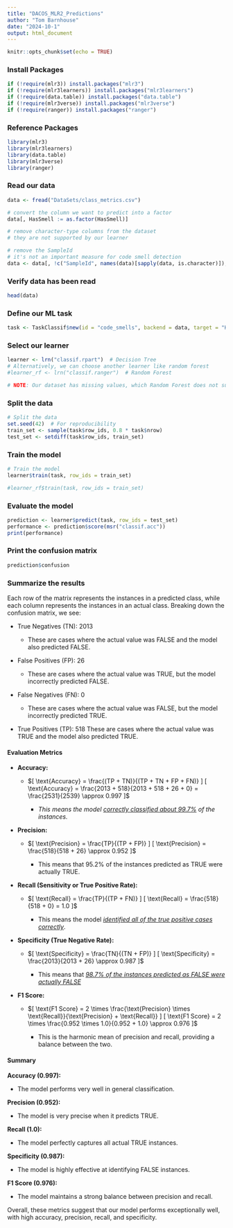 ```yaml
---
title: "DACOS_MLR2_Predictions"
author: "Tom Barnhouse"
date: "2024-10-1"
output: html_document
---
```


```r
knitr::opts_chunk$set(echo = TRUE)
```

### Install Packages

```r
if (!require(mlr3)) install.packages("mlr3")
if (!require(mlr3learners)) install.packages("mlr3learners")
if (!require(data.table)) install.packages("data.table")
if (!require(mlr3verse)) install.packages("mlr3verse")
if (!require(ranger)) install.packages("ranger")
```

### Reference Packages

```r
library(mlr3)
library(mlr3learners)
library(data.table)
library(mlr3verse)
library(ranger)
```

### Read our data

```r
data <- fread("DataSets/class_metrics.csv")

# convert the column we want to predict into a factor
data[, HasSmell := as.factor(HasSmell)]

# remove character-type columns from the dataset
# they are not supported by our learner

# remove the SampleId
# it's not an important measure for code smell detection
data <- data[, !c("SampleId", names(data)[sapply(data, is.character)]), with = FALSE]
```

### Verify data has been read

```r
head(data)
```

### Define our ML task

```r
task <- TaskClassif$new(id = "code_smells", backend = data, target = "HasSmell")
```

### Select our learner

```r
learner <- lrn("classif.rpart")  # Decision Tree
# Alternatively, we can choose another learner like random forest
#learner_rf <- lrn("classif.ranger")  # Random Forest

# NOTE: Our dataset has missing values, which Random Forest does not support.
```

### Split the data

```r
# Split the data
set.seed(42)  # For reproducibility
train_set <- sample(task$row_ids, 0.8 * task$nrow)
test_set <- setdiff(task$row_ids, train_set)
```

### Train the model

```r
# Train the model
learner$train(task, row_ids = train_set)

#learner_rf$train(task, row_ids = train_set)
```

### Evaluate the model

```r
prediction <- learner$predict(task, row_ids = test_set)
performance <- prediction$score(msr("classif.acc"))
print(performance)
```

### Print the confusion matrix

```r
prediction$confusion
```

### Summarize the results

Each row of the matrix represents the instances in a predicted class, while each column represents the instances in an actual class. Breaking down the confusion matrix, we see:

-   True Negatives (TN): 2013

    -   These are cases where the actual value was FALSE and the model also predicted FALSE.

-   False Positives (FP): 26

    -   These are cases where the actual value was TRUE, but the model incorrectly predicted FALSE.

-   False Negatives (FN): 0

    -   These are cases where the actual value was FALSE, but the model incorrectly predicted TRUE.

-   True Positives (TP): 518 These are cases where the actual value was TRUE and the model also predicted TRUE.

#### Evaluation Metrics

-   **Accuracy:**

    -   $[ \text{Accuracy} = \frac{(TP + TN)}{(TP + TN + FP + FN)} ] [ \text{Accuracy} = \frac{2013 + 518}{2013 + 518 + 26 + 0} = \frac{2531}{2539} \approx 0.997 ]$

        -   *This means the model [correctly classified about 99.7%]{.underline} of the instances.*

-   **Precision:**

    -   $[ \text{Precision} = \frac{TP}{(TP + FP)} ] [ \text{Precision} = \frac{518}{518 + 26} \approx 0.952 ]$

        -   This means that 95.2% of the instances predicted as TRUE were actually TRUE.

-   **Recall (Sensitivity or True Positive Rate):**

    -   $[ \text{Recall} = \frac{TP}{(TP + FN)} ] [ \text{Recall} = \frac{518}{518 + 0} = 1.0 ]$

        -   This means the model [*identified all of the true positive cases correctly*]{.underline}.

-   **Specificity (True Negative Rate):**

    -   $[ \text{Specificity} = \frac{TN}{(TN + FP)} ] [ \text{Specificity} = \frac{2013}{2013 + 26} \approx 0.987 ]$

        -   This means that [*98.7% of the instances predicted as FALSE were actually FALSE*]{.underline}

-   **F1 Score:**

    -   $[ \text{F1 Score} = 2 \times \frac{\text{Precision} \times \text{Recall}}{\text{Precision} + \text{Recall}} ] [ \text{F1 Score} = 2 \times \frac{0.952 \times 1.0}{0.952 + 1.0} \approx 0.976 ]$

        -   This is the harmonic mean of precision and recall, providing a balance between the two.

#### Summary

**Accuracy (0.997):**

-   The model performs very well in general classification.

**Precision (0.952):**

-   The model is very precise when it predicts TRUE.

**Recall (1.0):**

-   The model perfectly captures all actual TRUE instances.

**Specificity (0.987):**

-   The model is highly effective at identifying FALSE instances.

**F1 Score (0.976):**

-   The model maintains a strong balance between precision and recall.

Overall, these metrics suggest that our model performs exceptionally well, with high accuracy, precision, recall, and specificity.

